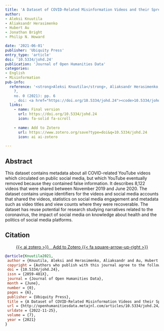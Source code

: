 ```yaml
---
title: 'A Dataset of COVID-Related Misinformation Videos and their Spread on Social Media'
author: 
- Aleksi Knuutila
- Aliaksandr Herasimenko
- Hubert Au
- Jonathan Bright
- Philip N. Howard

date: '2021-06-01'
publisher: 'Ubiquity Press'
entry_type: 'article'
doi: '10.5334/johd.24'
publication: 'Journal of Open Humanities Data'
categories:
- English
- Misinformation
pub-info:
  reference: '<strong>Aleksi Knuutila</strong>, Aliaksandr Herasimenko, Hubert Au, Jonathan Bright and Philip N. Howard, “A Dataset of COVID-Related Misinformation Videos and their Spread on Social Media,” <em>Journal of Open Humanities Data</em>
    7, 
    no. 0 (2021): pp. 6
    , doi: <a href="https://doi.org/10.5334/johd.24"><code>10.5334/johd.24</code></a>'
  links:
    - name: Final version
      url: https://doi.org/10.5334/johd.24
      icon: fa-solid fa-scroll
    
    - name: Add to Zotero
      url: https://www.zotero.org/save?type=doi&q=10.5334/johd.24
      icon: ai ai-zotero
    
---
```




## Abstract

This dataset contains metadata about all COVID-related YouTube videos which circulated on public social media, but which YouTube eventually removed because they contained false information. It describes 8,122 videos that were shared between November 2019 and June 2020. The dataset contains unique identifiers for the videos and social media accounts that shared the videos, statistics on social media engagement and metadata such as video titles and view counts where they were recoverable. The dataset has reuse potential for research studying narratives related to the coronavirus, the impact of social media on knowledge about health and the politics of social media platforms.



## Citation



<p class="buttons" style="text-align:center;">
<a class="btn btn-danger" target="_blank" href="https://www.zotero.org/save?type=doi&q=10.5334/johd.24">{{< ai zotero >}}&emsp;Add to Zotero {{< fa square-arrow-up-right >}}</a>
</p>



```bibtex
@article{Knuutila2021,
 author = {Knuutila, Aleksi and Herasimenko, Aliaksandr and Au, Hubert and Bright, Jonathan and Howard, Philip N.},
 copyright = {Authors who publish with this journal agree to the following terms:    Authors retain copyright and grant the journal right of first publication with the work simultaneously licensed under a  Creative Commons Attribution License  that allows others to share the work with an acknowledgement of the work's authorship and initial publication in this journal.  Authors are able to enter into separate, additional contractual arrangements for the non-exclusive distribution of the journal's published version of the work (e.g., post it to an institutional repository or publish it in a book), with an acknowledgement of its initial publication in this journal.  Authors are permitted and encouraged to post their work online (e.g., in institutional repositories or on their website) prior to and during the submission process, as it can lead to productive exchanges, as well as earlier and greater citation of published work (See  The Effect of Open Access ).  All third-party images reproduced on this journal are shared under Educational Fair Use. For more information on  Educational Fair Use , please see  this useful checklist prepared by Columbia University Libraries .   All copyright  of third-party content posted here for research purposes belongs to its original owners.  Unless otherwise stated all references to characters and comic art presented on this journal are ©, ® or ™ of their respective owners. No challenge to any owner’s rights is intended or should be inferred.},
 doi = {10.5334/johd.24},
 issn = {2059-481X},
 journal = {Journal of Open Humanities Data},
 month = {June},
 number = {0},
 pages = {6},
 publisher = {Ubiquity Press},
 title = {A Dataset of COVID-Related Misinformation Videos and their Spread on Social Media},
 url = {http://openhumanitiesdata.metajnl.com/articles/10.5334/johd.24/},
 urldate = {2022-11-25},
 volume = {7},
 year = {2021}
}

```